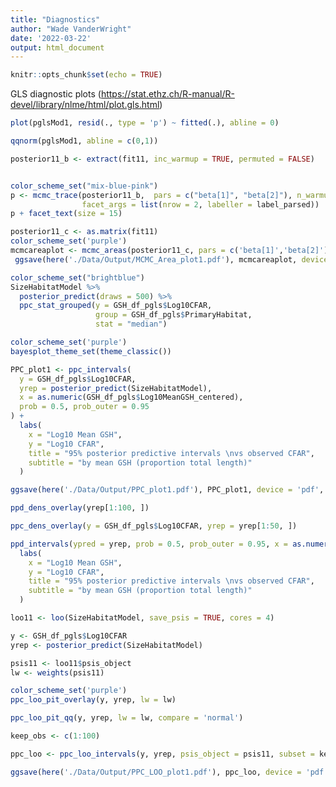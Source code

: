 ```yaml
---
title: "Diagnostics"
author: "Wade VanderWright"
date: '2022-03-22'
output: html_document
---
```


```r
knitr::opts_chunk$set(echo = TRUE)
```

GLS diagnostic plots
(<https://stat.ethz.ch/R-manual/R-devel/library/nlme/html/plot.gls.html>)

```r
plot(pglsMod1, resid(., type = 'p') ~ fitted(.), abline = 0)
```


```r
qqnorm(pglsMod1, abline = c(0,1))
```



```r
posterior11_b <- extract(fit11, inc_warmup = TRUE, permuted = FALSE)


color_scheme_set("mix-blue-pink")
p <- mcmc_trace(posterior11_b,  pars = c("beta[1]", "beta[2]"), n_warmup = 50,
                facet_args = list(nrow = 2, labeller = label_parsed))
p + facet_text(size = 15)
```

```r
posterior11_c <- as.matrix(fit11)
color_scheme_set('purple')
mcmcareaplot <- mcmc_areas(posterior11_c, pars = c('beta[1]','beta[2]'), prob = 0.95)
 ggsave(here('./Data/Output/MCMC_Area_plot1.pdf'), mcmcareaplot, device = 'pdf', height = 6, width = 8, units = 'in')

```

```r
color_scheme_set("brightblue")
SizeHabitatModel %>%
  posterior_predict(draws = 500) %>%
  ppc_stat_grouped(y = GSH_df_pgls$Log10CFAR,
                   group = GSH_df_pgls$PrimaryHabitat,
                   stat = "median")
```

```r
color_scheme_set('purple')
bayesplot_theme_set(theme_classic())

PPC_plot1 <- ppc_intervals(
  y = GSH_df_pgls$Log10CFAR,
  yrep = posterior_predict(SizeHabitatModel),
  x = as.numeric(GSH_df_pgls$Log10MeanGSH_centered),
  prob = 0.5, prob_outer = 0.95
) +
  labs(
    x = "Log10 Mean GSH",
    y = "Log10 CFAR",
    title = "95% posterior predictive intervals \nvs observed CFAR",
    subtitle = "by mean GSH (proportion total length)"
  ) 

ggsave(here('./Data/Output/PPC_plot1.pdf'), PPC_plot1, device = 'pdf', height = 6, width = 8, units = 'in')

```

```r
ppd_dens_overlay(yrep[1:100, ])
```


```r
ppc_dens_overlay(y = GSH_df_pgls$Log10CFAR, yrep = yrep[1:50, ])
```

```r
ppd_intervals(ypred = yrep, prob = 0.5, prob_outer = 0.95, x = as.numeric(GSH_df_pgls$Log10MeanGSH_centered))+
  labs(
    x = "Log10 Mean GSH",
    y = "Log10 CFAR",
    title = "95% posterior predictive intervals \nvs observed CFAR",
    subtitle = "by mean GSH (proportion total length)"
  ) 
```


```r
loo11 <- loo(SizeHabitatModel, save_psis = TRUE, cores = 4)

y <- GSH_df_pgls$Log10CFAR
yrep <- posterior_predict(SizeHabitatModel)
```

```r
psis11 <- loo11$psis_object
lw <- weights(psis11)
```

```r
color_scheme_set('purple')
ppc_loo_pit_overlay(y, yrep, lw = lw)
```

```r
ppc_loo_pit_qq(y, yrep, lw = lw, compare = 'normal')
```
```r
keep_obs <- c(1:100)

ppc_loo <- ppc_loo_intervals(y, yrep, psis_object = psis11, subset = keep_obs, order = 'median', prob = 0.95)

ggsave(here('./Data/Output/PPC_LOO_plot1.pdf'), ppc_loo, device = 'pdf', height = 6, width = 8, units = 'in')
```

